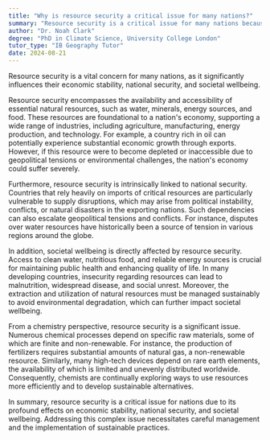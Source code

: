 ```yaml
---
title: "Why is resource security a critical issue for many nations?"
summary: "Resource security is a critical issue for many nations because it directly impacts their economic stability, national security, and societal wellbeing."
author: "Dr. Noah Clark"
degree: "PhD in Climate Science, University College London"
tutor_type: "IB Geography Tutor"
date: 2024-08-21
---
```


Resource security is a vital concern for many nations, as it significantly influences their economic stability, national security, and societal wellbeing.

Resource security encompasses the availability and accessibility of essential natural resources, such as water, minerals, energy sources, and food. These resources are foundational to a nation's economy, supporting a wide range of industries, including agriculture, manufacturing, energy production, and technology. For example, a country rich in oil can potentially experience substantial economic growth through exports. However, if this resource were to become depleted or inaccessible due to geopolitical tensions or environmental challenges, the nation's economy could suffer severely.

Furthermore, resource security is intrinsically linked to national security. Countries that rely heavily on imports of critical resources are particularly vulnerable to supply disruptions, which may arise from political instability, conflicts, or natural disasters in the exporting nations. Such dependencies can also escalate geopolitical tensions and conflicts. For instance, disputes over water resources have historically been a source of tension in various regions around the globe.

In addition, societal wellbeing is directly affected by resource security. Access to clean water, nutritious food, and reliable energy sources is crucial for maintaining public health and enhancing quality of life. In many developing countries, insecurity regarding resources can lead to malnutrition, widespread disease, and social unrest. Moreover, the extraction and utilization of natural resources must be managed sustainably to avoid environmental degradation, which can further impact societal wellbeing.

From a chemistry perspective, resource security is a significant issue. Numerous chemical processes depend on specific raw materials, some of which are finite and non-renewable. For instance, the production of fertilizers requires substantial amounts of natural gas, a non-renewable resource. Similarly, many high-tech devices depend on rare earth elements, the availability of which is limited and unevenly distributed worldwide. Consequently, chemists are continually exploring ways to use resources more efficiently and to develop sustainable alternatives.

In summary, resource security is a critical issue for nations due to its profound effects on economic stability, national security, and societal wellbeing. Addressing this complex issue necessitates careful management and the implementation of sustainable practices.
    